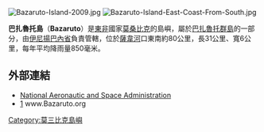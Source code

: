 [[Image:Bazaruto-Island-2009.jpg|thumb]]
[[Image:Bazaruto-Island-East-Coast-From-South.jpg|thumb]]

'''巴扎魯托島'''（'''Bazaruto'''）是[[東非|東非]]國家[[莫桑比克|莫桑比克]]的島嶼，屬於[[巴扎魯托群島|巴扎魯托群島]]的一部分，由[[伊尼揚巴內省|伊尼揚巴內省]]負責管轄，位於[[薩韋河|薩韋河]]口東南約80公里，長31公里、寬6公里，每年平均降雨量850毫米。

==外部連結==
* [http://www.nasa.gov National Aeronautic and Space Administration] {{Wayback|url=http://www.nasa.gov/ |date=20190628230949 }}
* [https://web.archive.org/web/20080530014408/http://www.bazaruto.org/] www.Bazaruto.org

{{DEFAULTSORT:Bazaruto}}
[[Category:莫三比克島嶼|Category:莫三比克島嶼]]

{{Mozambique-stub}}